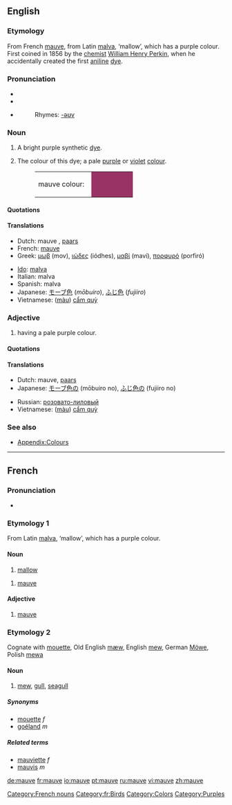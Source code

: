 {{wikipedia}}
{{was wotd|2006|May|3}}
==English==

===Etymology===
From French [[mauve#French|mauve]], from Latin [[malva]], ‘mallow’, which has a purple colour. First coined in 1856 by the [[chemist]] [[w:William Henry Perkin|William Henry Perkin]], when he accidentally created the first [[aniline]] [[dye]].

===Pronunciation===
*{{IPA|/məʊv/}}
*{{audio|en-us-mauve.ogg|Audio (US)}}
*{{audio|en-us-mauve2.ogg|Audio (US) (alternate)}}
*:Rhymes: [[Rhymes:English:-əʊv|-əʊv]]

===Noun===
{{en-noun}}

# {{historical}} A bright purple synthetic [[dye]].
# {{colour}} The colour of this dye; a pale [[purple]] or [[violet]] [[color|colour]].
#:<table><tr><td>mauve colour: &nbsp;</td><td bgcolor="#993366" width="80">&nbsp; </td></tr></table>

====Quotations====
{{seeCites}}

====Translations====
{{trans-top|dye}}
{{trans-mid}}
{{trans-bottom}}

{{trans-top|colour}}
*Dutch: mauve {{n}}, [[paars]] {{n}}
*French: [[mauve#French|mauve]] {{m}}
*Greek: [[μωβ]] (mov), [[ιώδες]] (iódhes), [[μαβί]] (maví), [[πορφυρό]] (porfiró)
{{trans-mid}}
*[[Ido]]: [[malva]]
*Italian: malva
*Spanish: malva
*Japanese: [[モーブ色]] (''mōbuiro''), [[ふじ色]] (''fujiiro'')
*Vietnamese: ([[màu]]) [[cẩm quỳ]]
{{trans-bottom}}

===Adjective===
{{en-adj}}

# {{colour}} having a pale purple colour.

====Quotations====
{{seeCites}}

====Translations====
{{trans-top|colour}}
*Dutch: mauve, [[paars]]
*Japanese: [[モーブ色]]の (mōbuiro no), [[ふじ色]]の (fujiiro no)
{{trans-mid}}
*Russian: [[розовато-лиловый]]
*Vietnamese: ([[màu]]) [[cẩm quỳ]]
{{trans-bottom}}

===See also===
*[[Wiktionary Appendix:Colours|Appendix:Colours]]

----

==French==

===Pronunciation===
*{{IPA|/mov/}}

===Etymology 1===
From Latin [[malva]], ‘mallow’, which has a purple colour.

====Noun====
{{fr-noun-reg|f}}

# [[mallow]]

{{fr-noun-reg|m}}

# [[mauve#English|mauve]]

====Adjective====
{{fr-adj|feminine=mauve}}

# [[mauve#English|mauve]]

===Etymology 2===
Cognate with [[mouette]], Old English [[mæw]], English [[mew]], German [[Möwe]], Polish [[mewa]]

====Noun====
{{fr-noun-reg|f}}

# [[mew]], [[gull]], [[seagull]]

=====Synonyms=====
*[[mouette]] ''f''
*[[goéland]] ''m''

=====Related terms=====
*[[mauviette]] ''f''
*[[mauvis]] ''m''

[[Category:French nouns]]
[[Category:fr:Birds]]
[[Category:Colors]]
[[Category:Purples]]

[[de:mauve]]
[[fr:mauve]]
[[io:mauve]]
[[pt:mauve]]
[[ru:mauve]]
[[vi:mauve]]
[[zh:mauve]]